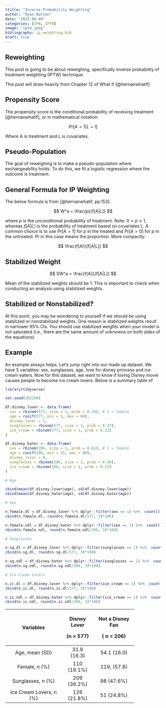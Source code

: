 ```yaml
---
ttitle: "Inverse Probability Weighting"
author: "Ryan Batten"
date: "2022-08-09"
categories: [IPW, IPTW]
image: "iptw.jpeg"
bibliography: ip_weighting.bib
draft: true
---
```


## Reweighting

This post is going to be about reweighing, specifically inverse probability of treatment weighting (IPTW) technique.

::: callout-note
This post will draw heavily from Chapter 12 of What If [@hernanwhatif]
:::

## Propensity Score

The propensity score is the conditional probability of receiving treatment [@hernanwhatif], or in mathematical notation:

$$
Pr[A = 1| L = l]
$$

Where A is treatment and L is covariates.

## Pseudo-Population

The goal of reweighing is to make a pseudo-population where exchangeability holds. To do this, we fit a logistic regression where the outcome is treatment.

## General Formula for IP Weighting

The below formula is from [@hernanwhatif, pp.153].

$$
W^a = \frac{p}{f[A|L]}
$$

where $p$ is the unconditional probability of treatment. Note: $0< p \leq 1$, whereas $f[A|L]$ is the probability of treatment based on covariates L. A common choice is to use $Pr[A = 1]$ for $p$ in the treated and $Pr[A=0]$ for $p$ in the untreated. $Pr$ in this case means the proportion. More compactly:

$$
\frac{f(A)}{f[A|L]}
$$

## Stabilized Weight

$$
SW^a = \frac{f(A)}{f[A|L]}
$$

Mean of the stabilized weights should be 1. This is important to check when conducting an analysis using stabilized weights.

## Stabilized or Nonstabilized?

At this point, you may be wondering to yourself if we should be using stabilized or nonstabilized weights. One reason is stabilized weights result in narrower 95% CIs. You should use stabilized weights when your model is not saturated (i.e., there are the same amount of unknowns on both sides of the equations)

## Example

An example always helps. Let's jump right into our made up dataset. We have 5 variables: sex, sunglasses, age, love for disney princess and ice cream eaters. Now for this dataset, we want to know if loving Disney movie causes people to become ice cream lovers. Below is a summary table of

```r

library(tidyverse)

set.seed(202208)

df.disney.lover <- data.frame(
  sex = rbinom(577, size = 1, prob = 0.19), # 1 = female
  age = runif(577, min = 5, max = 60),
  disney_lover = 1,
  sunglasses = rbinom(577, size = 1, prob = 0.37),
  ice_cream = rbinom(577, size = 1, prob = 0.22)
)

df.disney.hater <- data.frame(
  sex = rbinom(206, size = 1, prob = 0.61), # 1 = female
  age = runif(206, min = 25, max = 80),
  disney_lover = 0,
  sunglasses = rbinom(206, size = 1, prob = 0.50),
  ice_cream = rbinom(206, size = 1, prob = 0.22)
)

# Age

cbind(mean(df.disney.lover$age), sd(df.disney.lover$age))
cbind(mean(df.disney.hater$age), sd(df.disney.hater$age))

# Sex

n.female.dl = df.disney.lover %>% dplyr::filter(sex == 1) %>%  count()
cbind(n.female.dl, round(n.female.dl/577, 3)*100)

n.female.ndl = df.disney.hater %>% dplyr::filter(sex == 1) %>%  count()
cbind(n.female.ndl, round(n.female.ndl/206, 3)*100)

# Sunglasses

n.sg.dl = df.disney.lover %>% dplyr::filter(sunglasses == 1) %>%  count()
cbind(n.sg.dl, round(n.sg.dl/577, 3)*100)

n.sg.ndl = df.disney.hater %>% dplyr::filter(sunglasses == 1) %>%  count()
cbind(n.sg.ndl, round(n.sg.ndl/206, 3)*100)

# Ice Cream Lovers

n.ic.dl = df.disney.lover %>% dplyr::filter(ice_cream == 1) %>%  count()
cbind(n.ic.dl, round(n.ic.dl/577, 3)*100)

n.ic.ndl = df.disney.hater %>% dplyr::filter(ice_cream == 1) %>%  count()
cbind(n.ic.ndl, round(n.ic.ndl/206, 3)*100)

```

+-------------------------+--------------+------------------+
| Variables               | Disney Lover | Not a Disney Fan |
|                         |              |                  |
|                         | (n = 577)    | ( n = 206)       |
+:=======================:+:============:+:================:+
| Age, mean (SD)          | 31.8 (16.3)  | 54.1 (16.0)      |
+-------------------------+--------------+------------------+
| Female, n (%)           | 110 (19.1%)  | 119, (57.8)      |
+-------------------------+--------------+------------------+
| Sunglasses, n (%)       | 209 (36.2%)  | 98 (47.6%)       |
+-------------------------+--------------+------------------+
| Ice Cream Lovers, n (%) | 126 (21.8%)  | 51 (24.8%)       |
+-------------------------+--------------+------------------+

